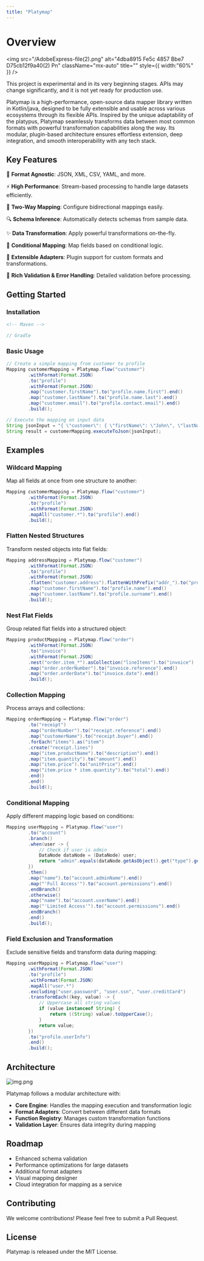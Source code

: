 ```yaml
---
title: "Platymap"
---
```


# Overview

<img
  src="/AdobeExpress-file(2).png"
  alt="4dba8915 Fe5c 4857 Bbe7 D75cb12f9a40(2) Pn"
  className="mx-auto"
  title=""
  style={{ width:"60%" }}
/>

<Warning>
  This project is experimental and in its very beginning stages. APIs may change significantly, and it is not yet ready for production use.
</Warning>

Platymap is a high-performance, open-source data mapper library written in Kotlin/java, designed to be fully extensible and usable across various ecosystems through its flexible APIs. Inspired by the unique adaptability of the platypus, Platymap seamlessly transforms data between most common formats with powerful transformation capabilities along the way. Its modular, plugin-based architecture ensures effortless extension, deep integration, and smooth interoperability with any tech stack.

## Key Features

🦆 **Format Agnostic**: JSON, XML, CSV, YAML, and more.

⚡ **High Performance**: Stream-based processing to handle large datasets efficiently.

🔄 **Two-Way Mapping**: Configure bidirectional mappings easily.

🔍 **Schema Inference**: Automatically detects schemas from sample data.

✨ **Data Transformation**: Apply powerful transformations on-the-fly.

🔄 **Conditional Mapping**: Map fields based on conditional logic.

🔗 **Extensible Adapters**: Plugin support for custom formats and transformations.

🐛 **Rich Validation & Error Handling**: Detailed validation before processing.

## Getting Started

### Installation

```xml
<!-- Maven -->
```

```kotlin
// Gradle
```

### Basic Usage

```java
// Create a simple mapping from customer to profile
Mapping customerMapping = Platymap.flow("customer")
        .withFormat(Format.JSON)
        .to("profile")
        .withFormat(Format.JSON)
        .map("customer.firstName").to("profile.name.first").end()
        .map("customer.lastName").to("profile.name.last").end()
        .map("customer.email").to("profile.contact.email").end()
        .build();

// Execute the mapping on input data
String jsonInput = "{ \"customer\": { \"firstName\": \"John\", \"lastName\": \"Doe\", \"email\": \"john@example.com\" } }";
String result = customerMapping.executeToJson(jsonInput);
```

## Examples

### Wildcard Mapping

Map all fields at once from one structure to another:

```java
Mapping customerMapping = Platymap.flow("customer")
        .withFormat(Format.JSON)
        .to("profile")
        .withFormat(Format.JSON)
        .mapAll("customer.*").to("profile").end()
        .build();
```

### Flatten Nested Structures

Transform nested objects into flat fields:

```java
Mapping addressMapping = Platymap.flow("customer")
        .withFormat(Format.JSON)
        .to("profile")
        .withFormat(Format.JSON)
        .flatten("customer.address").flattenWithPrefix("addr_").to("profile").end()
        .map("customer.firstName").to("profile.name").end()
        .map("customer.lastName").to("profile.surname").end()
        .build();
```

### Nest Flat Fields

Group related flat fields into a structured object:

```java
Mapping productMapping = Platymap.flow("order")
        .withFormat(Format.JSON)
        .to("invoice")
        .withFormat(Format.JSON)
        .nest("order.item_*").asCollection("lineItems").to("invoice")
        .map("order.orderNumber").to("invoice.reference").end()
        .map("order.orderDate").to("invoice.date").end()
        .build();
```

### Collection Mapping

Process arrays and collections:

```java
Mapping orderMapping = Platymap.flow("order")
        .to("receipt")
        .map("orderNumber").to("receipt.reference").end()
        .map("customerName").to("receipt.buyer").end()
        .forEach("items").as("item")
        .create("receipt.lines")
        .map("item.productName").to("description").end()
        .map("item.quantity").to("amount").end()
        .map("item.price").to("unitPrice").end()
        .map("item.price * item.quantity").to("total").end()
        .end()
        .end()
        .build();
```

### Conditional Mapping

Apply different mapping logic based on conditions:

```java
Mapping userMapping = Platymap.flow("user")
        .to("account")
        .branch()
        .when(user -> {
            // Check if user is admin
            DataNode dataNode = (DataNode) user;
            return "admin".equals(dataNode.getAsObject().get("type").getAsString());
        })
        .then()
        .map("name").to("account.adminName").end()
        .map("'Full Access'").to("account.permissions").end()
        .endBranch()
        .otherwise()
        .map("name").to("account.userName").end()
        .map("'Limited Access'").to("account.permissions").end()
        .endBranch()
        .end()
        .build();
```

### Field Exclusion and Transformation

Exclude sensitive fields and transform data during mapping:

```java
Mapping userMapping = Platymap.flow("user")
        .withFormat(Format.JSON)
        .to("profile")
        .withFormat(Format.JSON)
        .mapAll("user.*")
        .excluding("user.password", "user.ssn", "user.creditCard")
        .transformEach((key, value) -> {
            // Uppercase all string values
            if (value instanceof String) {
                return ((String) value).toUpperCase();
            }
            return value;
        })
        .to("profile.userInfo")
        .end()
        .build();
```

## Architecture

![img.png](img.png)

Platymap follows a modular architecture with:

- **Core Engine**: Handles the mapping execution and transformation logic
- **Format Adapters**: Convert between different data formats
- **Function Registry**: Manages custom transformation functions
- **Validation Layer**: Ensures data integrity during mapping

## Roadmap

- Enhanced schema validation
- Performance optimizations for large datasets
- Additional format adapters
- Visual mapping designer
- Cloud integration for mapping as a service

## Contributing

We welcome contributions\! Please feel free to submit a Pull Request.

## License

Platymap is released under the MIT License.